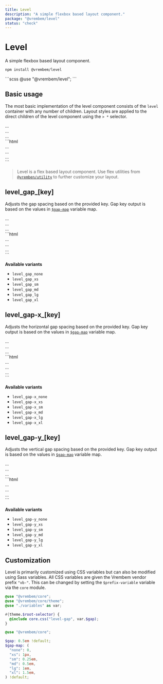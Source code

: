 ```yaml
---
title: Level
description: "A simple flexbox based layout component."
package: "@vrembem/level"
status: "check"
---
```



# Level

A simple flexbox based layout component.

```sh
npm install @vrembem/level
```

<CodeExample lang="scss">
  ```scss
  @use "@vrembem/level";
  ```
</CodeExample>

## Basic usage

The most basic implementation of the level component consists of the `level` container with any number of children. Layout styles are applied to the direct children of the level component using the `> *` selector.

<CodeExample>
  <Fragment slot="output">
    <div class="level">
      <div><div class="box">...</div></div>
      <div><div class="box">...</div></div>
      <div><div class="box">...</div></div>
    </div>
  </Fragment>
  ```html
  <div class="level">
    <div>...</div>
    <div>...</div>
    <div>...</div>
  </div>
  ```
</CodeExample>

> Level is a flex based layout component. Use flex utilities from [`@vremben/utility`](/packages/utility) to further customize your layout. 

## level_gap_[key]

Adjusts the gap spacing based on the provided key. Gap key output is based on the values in [`$gap-map`](#scss-variables-file) variable map.

<CodeExample>
  <Fragment slot="output">
    <div class="level level_gap_sm">
      <div><div class="box">...</div></div>
      <div><div class="box">...</div></div>
      <div><div class="box">...</div></div>
    </div>
  </Fragment>
  ```html
  <div class="level level_gap_sm">
    <div>...</div>
    <div>...</div>
    <div>...</div>
  </div>
  ```
</CodeExample>

**Available variants**

- `level_gap_none`
- `level_gap_xs`
- `level_gap_sm`
- `level_gap_md`
- `level_gap_lg`
- `level_gap_xl`

## level_gap-x_[key]

Adjusts the horizontal gap spacing based on the provided key. Gap key output is based on the values in [`$gap-map`](#scss-variables-file) variable map.

<CodeExample>
  <Fragment slot="output">
    <div class="level level_gap-x_xs">
      <div><div class="box">...</div></div>
      <div><div class="box">...</div></div>
      <div><div class="box">...</div></div>
    </div>
  </Fragment>
  ```html
  <div class="level level_gap-x_xs">
    <div>...</div>
    <div>...</div>
    <div>...</div>
  </div>
  ```
</CodeExample>

**Available variants**

- `level_gap-x_none`
- `level_gap-x_xs`
- `level_gap-x_sm`
- `level_gap-x_md`
- `level_gap-x_lg`
- `level_gap-x_xl`

## level_gap-y_[key]

Adjusts the vertical gap spacing based on the provided key. Gap key output is based on the values in [`$gap-map`](#scss-variables-file) variable map.

<CodeExample>
  <Fragment slot="output">
    <div class="level level_gap-y_xl">
      <div><div class="box">...</div></div>
      <div><div class="box">...</div></div>
      <div><div class="box">...</div></div>
    </div>
  </Fragment>
  ```html
  <div class="level level_gap-y_xl">
    <div>...</div>
    <div>...</div>
    <div>...</div>
  </div>
  ```
</CodeExample>

**Available variants**

- `level_gap-y_none`
- `level_gap-y_xs`
- `level_gap-y_sm`
- `level_gap-y_md`
- `level_gap-y_lg`
- `level_gap-y_xl`

## Customization

Level is primarily customized using CSS variables but can also be modified using Sass variables. All CSS variables are given the Vrembem vendor prefix `"vb-"`. This can be changed by setting the `$prefix-variable` variable via the `core` module.

<DocBlock name="CSS Variables" src="level/src/_root.scss">

  ```scss
  @use "@vrembem/core";
  @use "@vrembem/core/theme";
  @use "./variables" as var;

  #{theme.$root-selector} {
    @include core.css("level-gap", var.$gap);
  }
  ```
</DocBlock>

<DocBlock name="SCSS Variables" src="level/src/_variables.scss">

  ```scss
  @use "@vrembem/core";

  $gap: 0.5em !default;
  $gap-map: (
    "none": 0,
    "xs": 1px,
    "sm": 0.25em,
    "md": 0.5em,
    "lg": 1em,
    "xl": 1.5em,
  ) !default;
  ```
</DocBlock>
